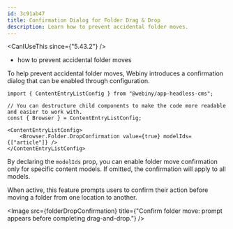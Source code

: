 ```yaml
---
id: 3c91ab47
title: Confirmation Dialog for Folder Drag & Drop
description: Learn how to prevent accidental folder moves.
---
```





<CanIUseThis since={"5.43.2"} />

<WhatYouWillLearn>

  - how to prevent accidental folder moves

</WhatYouWillLearn>

To help prevent accidental folder moves, Webiny introduces a confirmation dialog that can be enabled through configuration.

```tsx
import { ContentEntryListConfig } from "@webiny/app-headless-cms";

// You can destructure child components to make the code more readable and easier to work with.
const { Browser } = ContentEntryListConfig;

<ContentEntryListConfig>
    <Browser.Folder.DropConfirmation value={true} modelIds={["article"]} />
</ContentEntryListConfig>
```

By declaring the `modelIds` prop, you can enable folder move confirmation only for specific content models. If omitted, the confirmation will apply to all models.

When active, this feature prompts users to confirm their action before moving a folder from one location to another. 

<Image src={folderDropConfirmation} title={"Confirm folder move: prompt appears before completing drag-and-drop."} />



